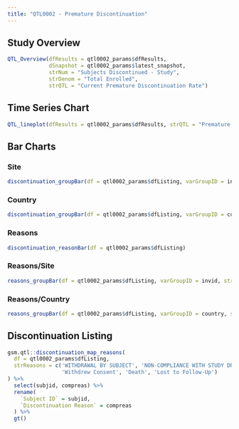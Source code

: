 ```yaml
---
title: "QTL0002 - Premature Discontinuation"
---
```

## Study Overview
```r
QTL_Overview(dfResults = qtl0002_params$dfResults,
             dSnapshot = qtl0002_params$latest_snapshot,
             strNum = "Subjects Discontinued - Study",
             strDenom = "Total Enrolled", 
             strQTL = "Current Premature Discontinuation Rate")
```

## Time Series Chart
```r
QTL_lineplot(dfResults = qtl0002_params$dfResults, strQTL = "Premature Discontinuation Rate")
```

## Bar Charts {.tabset .tabset-pills}

### Site
```r
discontinuation_groupBar(df = qtl0002_params$dfListing, varGroupID = invid, strGroupLabel = "Site")
```

### Country
```r
discontinuation_groupBar(df = qtl0002_params$dfListing, varGroupID = country, strGroupLabel = "Country")
```

### Reasons
```r
discontinuation_reasonBar(df = qtl0002_params$dfListing)
```

### Reasons/Site
```r
reasons_groupBar(df = qtl0002_params$dfListing, varGroupID = invid, strGroupLabel = "Site")
```

### Reasons/Country
```r
reasons_groupBar(df = qtl0002_params$dfListing, varGroupID = country, strGroupLabel = "Country")
```

## Discontinuation Listing
```r
gsm.qtl::discontinuation_map_reasons(
  df = qtl0002_params$dfListing,
  strReasons = c('WITHDRAWAL BY SUBJECT', 'NON-COMPLIANCE WITH STUDY DRUG', 'PROTOCOL VIOLATION', 'PHYSICIAN DECISION',
                 'Withdrew Consent', 'Death', 'Lost to Follow-Up')
) %>% 
  select(subjid, compreas) %>% 
  rename(
    `Subject ID` = subjid,
    `Discontinuation Reason` = compreas
  ) %>% 
  gt()
```
